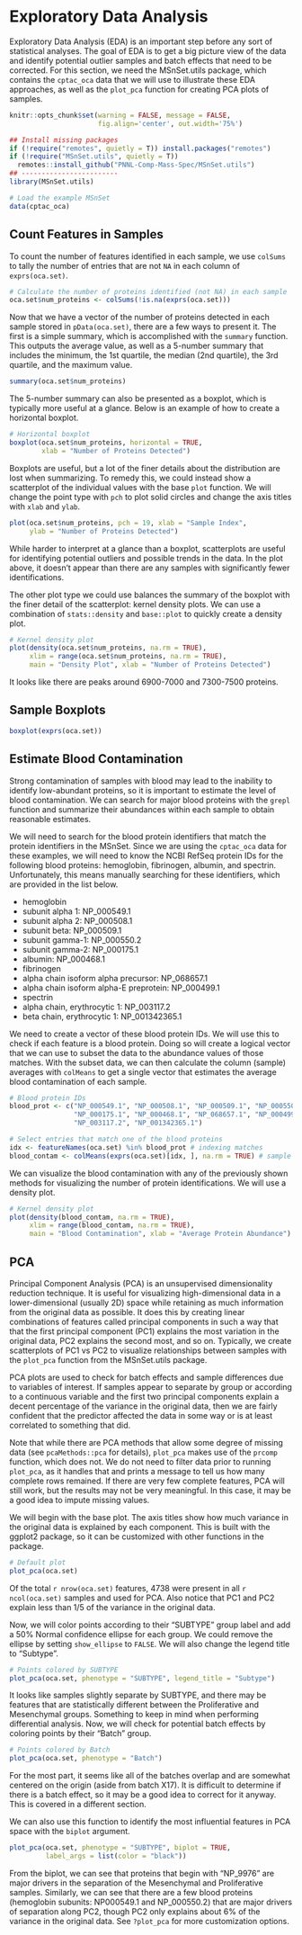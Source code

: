 # Exploratory Data Analysis

Exploratory Data Analysis (EDA) is an important step before any sort of statistical analyses. The goal of EDA is to get a big picture view of the data and identify potential outlier samples and batch effects that need to be corrected. For this section, we need the MSnSet.utils package, which contains the `cptac_oca` data that we will use to illustrate these EDA approaches, as well as the `plot_pca` function for creating PCA plots of samples.

```r
knitr::opts_chunk$set(warning = FALSE, message = FALSE, 
                      fig.align='center', out.width='75%')
```

```r
## Install missing packages
if (!require("remotes", quietly = T)) install.packages("remotes")
if (!require("MSnSet.utils", quietly = T))
  remotes::install_github("PNNL-Comp-Mass-Spec/MSnSet.utils")
## ------------------------
library(MSnSet.utils)

# Load the example MSnSet
data(cptac_oca)
```


## Count Features in Samples

To count the number of features identified in each sample, we use `colSums` to tally the number of entries that are not `NA` in each column of `exprs(oca.set)`.

```r
# Calculate the number of proteins identified (not NA) in each sample
oca.set$num_proteins <- colSums(!is.na(exprs(oca.set)))
```

Now that we have a vector of the number of proteins detected in each sample stored in `pData(oca.set)`, there are a few ways to present it. The first is a simple summary, which is accomplished with the `summary` function. This outputs the average value, as well as a 5-number summary that includes the minimum, the 1st quartile, the median (2nd quartile), the 3rd quartile, and the maximum value.

```r
summary(oca.set$num_proteins)
```

The 5-number summary can also be presented as a boxplot, which is typically more useful at a glance. Below is an example of how to create a horizontal boxplot.

```r
# Horizontal boxplot
boxplot(oca.set$num_proteins, horizontal = TRUE,
        xlab = "Number of Proteins Detected")
```

Boxplots are useful, but a lot of the finer details about the distribution are lost when summarizing. To remedy this, we could instead show a scatterplot of the individual values with the base `plot` function. We will change the point type with `pch` to plot solid circles and change the axis titles with `xlab` and `ylab`.

```r
plot(oca.set$num_proteins, pch = 19, xlab = "Sample Index", 
     ylab = "Number of Proteins Detected")
```

While harder to interpret at a glance than a boxplot, scatterplots are useful for identifying potential outliers and possible trends in the data. In the plot above, it doesn't appear than there are any samples with significantly fewer identifications. 

The other plot type we could use balances the summary of the boxplot with the finer detail of the scatterplot: kernel density plots. We can use a combination of `stats::density` and `base::plot` to quickly create a density plot.

```r
# Kernel density plot
plot(density(oca.set$num_proteins, na.rm = TRUE), 
     xlim = range(oca.set$num_proteins, na.rm = TRUE),
     main = "Density Plot", xlab = "Number of Proteins Detected")
```

It looks like there are peaks around 6900-7000 and 7300-7500 proteins.


## Sample Boxplots

```r
boxplot(exprs(oca.set))
```


## Estimate Blood Contamination

Strong contamination of samples with blood may lead to the inability to identify low-abundant proteins, so it is important to estimate the level of blood contamination. We can search for major blood proteins with the `grepl` function and summarize their abundances within each sample to obtain reasonable estimates.

We will need to search for the blood protein identifiers that match the protein identifiers in the MSnSet. Since we are using the `cptac_oca` data for these examples, we will need to know the NCBI RefSeq protein IDs for the following blood proteins: hemoglobin, fibrinogen, albumin, and spectrin. Unfortunately, this means manually searching for these identifiers, which are provided in the list below.

* hemoglobin 
+  subunit alpha 1: NP_000549.1
+  subunit alpha 2: NP_000508.1
+  subunit beta: NP_000509.1
+  subunit gamma-1: NP_000550.2
+  subunit gamma-2: NP_000175.1
* albumin: NP_000468.1
* fibrinogen
+  alpha chain isoform alpha precursor: NP_068657.1
+  alpha chain isoform alpha-E preprotein: NP_000499.1
* spectrin
+  alpha chain, erythrocytic 1: NP_003117.2
+  beta chain, erythrocytic 1: NP_001342365.1

We need to create a vector of these blood protein IDs. We will use this to check if each feature is a blood protein. Doing so will create a logical vector that we can use to subset the data to the abundance values of those matches. With the subset data, we can then calculate the column (sample) averages with `colMeans` to get a single vector that estimates the average blood contamination of each sample.

```r
# Blood protein IDs
blood_prot <- c("NP_000549.1", "NP_000508.1", "NP_000509.1", "NP_000550.2",
                "NP_000175.1", "NP_000468.1", "NP_068657.1", "NP_000499.1",
                "NP_003117.2", "NP_001342365.1")

# Select entries that match one of the blood proteins
idx <- featureNames(oca.set) %in% blood_prot # indexing matches
blood_contam <- colMeans(exprs(oca.set)[idx, ], na.rm = TRUE) # sample means
```

We can visualize the blood contamination with any of the previously shown methods for visualizing the number of protein identifications. We will use a density plot.

```r
# Kernel density plot
plot(density(blood_contam, na.rm = TRUE), 
     xlim = range(blood_contam, na.rm = TRUE),
     main = "Blood Contamination", xlab = "Average Protein Abundance")
```


## PCA

Principal Component Analysis (PCA) is an unsupervised dimensionality reduction technique. It is useful for visualizing high-dimensional data in a lower-dimensional (usually 2D) space while retaining as much information from the original data as possible. It does this by creating linear combinations of features called principal components in such a way that that the first principal component (PC1) explains the most variation in the original data, PC2 explains the second most, and so on. Typically, we create scatterplots of PC1 vs PC2 to visualize relationships between samples with the `plot_pca` function from the MSnSet.utils package.

PCA plots are used to check for batch effects and sample differences due to variables of interest. If samples appear to separate by group or according to a continuous variable and the first two principal components explain a decent percentage of the variance in the original data, then we are fairly confident that the predictor affected the data in some way or is at least correlated to something that did.

Note that while there are PCA methods that allow some degree of missing data (see `pcaMethods::pca` for details), `plot_pca` makes use of the `prcomp` function, which does not. We do not need to filter data prior to running `plot_pca`, as it handles that and prints a message to tell us how many complete rows remained. If there are very few complete features, PCA will still work, but the results may not be very meaningful. In this case, it may be a good idea to impute missing values.

We will begin with the base plot. The axis titles show how much variance in the original data is explained by each component. This is built with the ggplot2 package, so it can be customized with other functions in the package.

```r
# Default plot
plot_pca(oca.set)
```

Of the total `r nrow(oca.set)` features, 4738 were present in all `r ncol(oca.set)` samples and used for PCA. Also notice that PC1 and PC2 explain less than 1/5 of the variance in the original data.

Now, we will color points according to their "SUBTYPE" group label and add a 50% Normal confidence ellipse for each group. We could remove the ellipse by setting `show_ellipse` to `FALSE`. We will also change the legend title to "Subtype".

```r
# Points colored by SUBTYPE
plot_pca(oca.set, phenotype = "SUBTYPE", legend_title = "Subtype")
```

It looks like samples slightly separate by SUBTYPE, and there may be features that are statistically different between the Proliferative and Mesenchymal groups. Something to keep in mind when performing differential analysis. Now, we will check for potential batch effects by coloring points by their "Batch" group.

```r
# Points colored by Batch
plot_pca(oca.set, phenotype = "Batch")
```

For the most part, it seems like all of the batches overlap and are somewhat centered on the origin (aside from batch X17). It is difficult to determine if there is a batch effect, so it may be a good idea to correct for it anyway. This is covered in a different section.

We can also use this function to identify the most influential features in PCA space with the `biplot` argument.

```r
plot_pca(oca.set, phenotype = "SUBTYPE", biplot = TRUE, 
         label_args = list(color = "black"))
```

From the biplot, we can see that proteins that begin with "NP_9976" are major drivers in the separation of the Mesenchymal and Proliferative samples. Similarly, we can see that there are a few blood proteins (hemoglobin subunits: NP000549.1 and NP_000550.2) that are major drivers of separation along PC2, though PC2 only explains about 6% of the variance in the original data. See `?plot_pca` for more customization options.


<!-- ## UMAP -->

<!-- ### Overview -->

<!-- Uniform Manifold Approximation and Projection (UMAP) is another dimensionality reduction technique "that can be used for visualization similarly to t-SNE" or for "general non-linear dimension reduction" ([https://umap-learn.readthedocs.io/en/latest/index.html](https://umap-learn.readthedocs.io/en/latest/index.html)). In comparison to t-SNE, UMAP boasts a "superior runtime" and "arguably preserves more of the global structure" of the high-dimensional data ([https://arxiv.org/abs/1802.03426](https://arxiv.org/abs/1802.03426)). -->

<!-- The two main UMAP hyperparameters that we should keep in mind are `n_neighbors` and `min_dist`. The former "controls how UMAP balances local versus global structure in the data," with low values causing UMAP to "concentrate on very local structure[s]" and high values leading to a loss of the "fine detail structure" in favor of a broader view of the data ([https://umap-learn.readthedocs.io/en/latest/parameters.html](https://umap-learn.readthedocs.io/en/latest/parameters.html)). When making UMAP plots, it is a good idea to try different values of `n_neighbors`. The other parameter, `min_dist`, determines the distance between a point and their nearest neighbor in the embedding. It is more of a graphical parameter, with smaller values producing denser clusters. -->

<!-- For more details on UMAP, please check out the [documentation](https://umap-learn.readthedocs.io/en/latest/index.html) by Leland McInnes (first author of the original UMAP paper)[.](https://umap-learn.readthedocs.io/en/latest/index.html) For an overview of t-SNE, please check out the [openTSNE](https://opentsne.readthedocs.io/en/latest/index.html) documentation. -->

<!-- ### Comparison with PCA -->

<!-- While PCA is faster than UMAP and requires no hyperparameter tuning, it is limited to defining linear relationships between predictors, and it is sensitive to the presence of outliers; in contrast, UMAP is non-linear and can actually be [used in conjunction with outlier detection methods](https://umap-learn.readthedocs.io/en/latest/outliers.html). -->

<!-- ### UMAP Scatterplots -->

<!-- The MSnSet.utils package provides a wrapper function around `umap::umap()` called `plot_umap()` that allows us to construct scatterplots from an MSnSet object. In these plots, the points are samples, and the UMAP components are constructed from the features. The default value of `n_neighbors` is the nearest integer to the square root of the number of samples while the default `min_dist` is 0.1 (nearest neighbors will be 0.1 units apart). -->

<!-- We will use `cptac_oca` for this example. First, we will take a look at the base UMAP plot of the samples. In this plot, points are not colored by a column in `pData(oca.set)`. Since there is a degree of randomness in the UMAP algorithm, it is a good idea to set the seed. There is an argument called `random_state` that allows us to do this. -->

<!-- ```{r umap_base} -->
<!-- library(MSnSet.utils) -->

<!-- # Load the MSnSet -->
<!-- data(cptac_oca) -->

<!-- # Base UMAP scatterplot of samples -->
<!-- plot_umap(oca.set, random_state = 99) -->
<!-- ``` -->


<!-- ```{r umap_color} -->
<!-- plot_umap(oca.set, phenotype = "SUBTYPE", random_state = 99) -->
<!-- ``` -->


<!-- We can also look at plots for other values of `n_neighbors`. We will make plots for 6, 9, 15, and 30 nearest neighbors. -->

<!-- ```{r umap_mult_k} -->
<!-- # Different number of nearest neighbors to try -->
<!-- k <- c(6, 9, 15, 30) -->

<!-- # UMAP plot for each value of k -->
<!-- plot_umap(oca.set, phenotype = "SUBTYPE",  -->
<!--           n_neighbors = k, random_state = 99) -->
<!-- ``` -->

<!-- Below is the same figure with some improvements to the appearance. -->

<!-- ```{r umap_mult_k_pretty, fig.height=4, fig.asp=1.1} -->
<!-- # Customize facet labels -->
<!-- facet_labs <- paste("k =", k) -->
<!-- names(facet_labs) <- k -->

<!-- plot_umap(oca.set, phenotype = "SUBTYPE",  -->
<!--           n_neighbors = k, random_state = 99, -->
<!--           # argument passed to facet_wrap: -->
<!--           labeller = labeller(n_neighbors = facet_labs)) + -->
<!--   ggtitle("UMAP Plots for Different Nearest Neighbors") + -->
<!--   # Change legend titles for the point color and ellipse fill. -->
<!--   guides(color = guide_legend(title = "Subtype"), -->
<!--          fill = guide_legend(title = "Subtype")) + -->
<!--   # Customize the facets and legend layout -->
<!--   theme( -->
<!--     # Move the legend to the bottom and  -->
<!--     # arrange labels horizontally -->
<!--     legend.position = "bottom",  -->
<!--     legend.direction = "horizontal",  -->
<!--     # Remove the facet label background and  -->
<!--     # increase label size relative to the -->
<!--     # base text size of the theme. -->
<!--     strip.background = element_blank(), -->
<!--     strip.text = element_text(size = rel(1.1)) -->
<!--   ) -->
<!-- ``` -->


